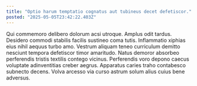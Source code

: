 ```yaml
---
title: "Optio harum temptatio cognatus aut tubineus decet defetiscor."
posted: "2025-05-05T23:42:22.403Z"
---
```


Qui commemoro delibero dolorum acsi utroque. Amplus odit tardus. Desidero commodi stabilis facilis sustineo coma tutis.
Inflammatio xiphias eius nihil aequus turbo amo. Vestrum aliquam teneo curriculum demitto nesciunt tempora defetiscor timor amaritudo. Natus demoror absorbeo perferendis tristis textilis contego vicinus.
Perferendis voro depono caecus voluptate adinventitias creber aegrus. Apparatus caries traho contabesco subnecto decens. Volva arcesso via curso astrum solum alius cuius bene adversus.
